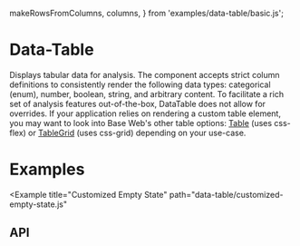 <!--
Copyright (c) 2018-2020 Uber Technologies, Inc.

This source code is licensed under the MIT license found in the
LICENSE file in the root directory of this source tree.
-->



  makeRowsFromColumns,
  columns,
} from 'examples/data-table/basic.js';


# Data-Table

<UnstableWarning />

Displays tabular data for analysis. The component accepts strict column definitions to consistently
render the following data types: categorical (enum), number, boolean, string, and arbitrary content.
To facilitate a rich set of analysis features out-of-the-box, DataTable does not allow for overrides.
If your application relies on rendering a custom table element, you may want to look into Base Web's
other table options: [Table](/components/table) (uses css-flex) or [TableGrid](/components/table-grid)
(uses css-grid) depending on your use-case.

# Examples

<Example title="Basic usage" path="data-table/basic.js">
  <Basic />
</Example>

<Example title="Batch Actions" path="data-table/batch-action.js">
  <BatchAction />
</Example>

<Example title="Custom Line Height" path="data-table/row-height-line-clamp.js">
  <RowHeightLineClamp />
</Example>

<Example
  title="Customized Empty State"
  path="data-table/customized-empty-state.js"
>
  <CustomizedEmptyState />
</Example>

## API

<Exports
  component={DataTableExports}
  title="Data-Table exports"
  path="baseui/data-table"
/>

